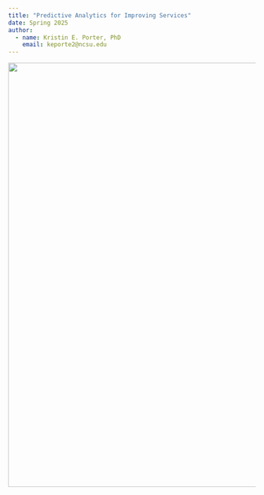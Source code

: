 ```yaml
---
title: "Predictive Analytics for Improving Services"
date: Spring 2025
author:
  - name: Kristin E. Porter, PhD
    email: keporte2@ncsu.edu
---
```


<meta http-equiv='cache-control' content='no-cache'> 
<meta http-equiv='expires' content='0'> 
<meta http-equiv='pragma' content='no-cache'>

![](images/shutterstock_improvement.png){fig-align="left" width="9in"}
